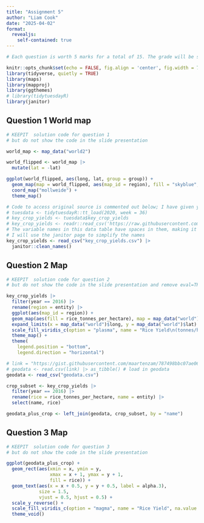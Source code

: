 ```yaml
---
title: "Assignment 5"
author: "Liam Cook"
date: "2025-04-02"
format:
  revealjs:
    self-contained: true
---
```




```r
# Each question is worth 5 marks for a total of 15. The grade will be scaled to 10 in Brightspace so that each assignment is worth the same amount.
```



```r
knitr::opts_chunk$set(echo = FALSE, fig.align = 'center', fig.width = 7, fig.asp = 0.5, dpi=150)
library(tidyverse, quietly = TRUE)
library(maps)
library(mapproj)
library(ggthemes)
# library(tidytuesdayR)
library(janitor)
```


## Question 1 World map

```r
# KEEPIT  solution code for question 1
# but do not show the code in the slide presentation

world_map <- map_data("world2")

world_flipped <- world_map |>
  mutate(lat = -lat)

ggplot(world_flipped, aes(long, lat, group = group)) +
  geom_map(map = world_flipped, aes(map_id = region), fill = "skyblue", color = "gray30", size = 0.1) +
  coord_map("mollweide") +
  theme_map()
```


```r
# Code to access original source is commented out below; I have given you a copy of the data in the repository.
# tuesdata <- tidytuesdayR::tt_load(2020, week = 36)
# key_crop_yields <- tuesdata$key_crop_yields
# key_crop_yields <- readr::read_csv('https://raw.githubusercontent.com/rfordatascience/tidytuesday/master/data/2020/2020-09-01/key_crop_yields.csv')
# The variable names in this data table have spaces in them, making it hard to work with the names
# I will use the janitor page to simplify the names
key_crop_yields <- read_csv("key_crop_yields.csv") |>
  janitor::clean_names()
```


## Question 2 Map


```r
# KEEPIT  solution code for question 2
# but do not show the code in the slide presentation and remove eval=TRUE when your code is good

key_crop_yields |>
  filter(year == 2016) |>
  rename(region = entity) |>
  ggplot(aes(map_id = region)) +
  geom_map(aes(fill = rice_tonnes_per_hectare), map = map_data("world"), color = "gray30", size = 0.1) +
  expand_limits(x = map_data("world")$long, y = map_data("world")$lat) +
  scale_fill_viridis_c(option = "plasma", name = "Rice Yield\n(tonnes/ha)", na.value = "grey90") +
  theme_map() +
  theme(
    legend.position = "bottom",
    legend.direction = "horizontal")
```

```r
# link = "https://gist.githubusercontent.com/maartenzam/787498bbc07ae06b637447dbd430ea0a/raw/9a9dafafb44d8990f85243a9c7ca349acd3a0d07/worldtilegrid.csv"
# geodata <- read.csv(link) |> as_tibble() # load in geodata
geodata <- read_csv("geodata.csv")
```


```r
crop_subset <- key_crop_yields |> 
  filter(year == 2016) |> 
  rename(rice = rice_tonnes_per_hectare, name = entity) |> 
  select(name, rice)

geodata_plus_crop <- left_join(geodata, crop_subset, by = "name")

```


## Question 3 Map

```r
# KEEPIT  solution code for question 3
# but do not show the code in the slide presentation 

ggplot(geodata_plus_crop) +
  geom_rect(aes(xmin = x, ymin = y, 
                xmax = x + 1, ymax = y + 1,
                fill = rice)) +
  geom_text(aes(x = x + 0.5, y = y + 0.5, label = alpha.3),
            size = 1.5,
            vjust = 0.5, hjust = 0.5) +
  scale_y_reverse() +
  scale_fill_viridis_c(option = "magma", name = "Rice Yield", na.value = "grey90") +
  theme_void()

```
